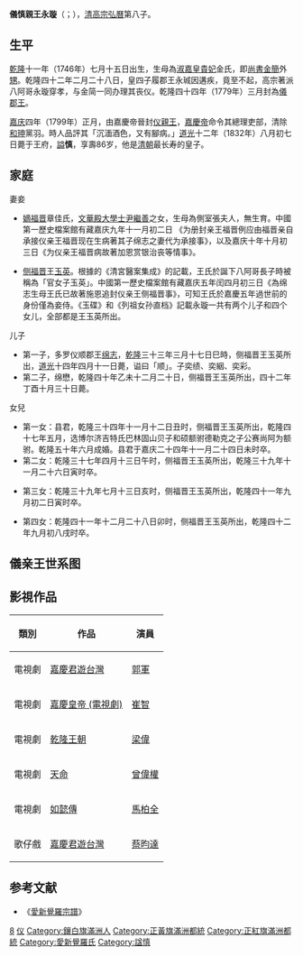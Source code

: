 {{Manchu name|[[爱新觉罗氏|爱新觉罗]]}}
{{東亞男性歷史人物
|名稱 =永璇
|身份 =
|國家 =
|時代 =
|主君 =
|屆數 =
|最高職務 =
|前任 = 
|繼任 = 
|圖片名稱 =
|圖片大小 =
|圖片說明 =
|姓 =[[爱新觉罗氏|愛新覺羅]]
|名 =永璇
|姓名 =
|字 =
|號=
|名乘 =<!--琉球士族用-->
|官職 =
|封爵 =[[儀親王|儀親王]]
|封號 =
|位階 =
|御稱號 =<!--日本皇族之稱號-->
|宮號1 =<!--日本皇族之宮號-->
|宮號2 =<!--朝鮮王族之宮號-->
|封地 =
|神號 =
|尊號 =
|族裔 = 
|旗籍 =鑲白旗
|氏族 =
|籍貫 =左翼近支鑲白旗第一族
|本貫 =
|祖籍 =
|本籍 =
|出身地 =
|府邸 =
|世系 = 
|初名 =
|乳名 =<!--日本、朝鮮、琉球以外人物用-->
|幼名 =<!--日本人用-->
|兒名 =<!--朝鮮人用-->
|童名 =<!--琉球人用-->
|小字 =
|別名 =
|法號 =
|院號 =
|其他名號 =
|出生日期 =[[乾隆|乾隆]]十一年七月十五日<br>{{birth date|1746|8|31}}
|出生地點 =
|婚年 =
|逝世日期 =[[道光|道光]]十二年八月七日<br>{{death date and age|1832|9|1|1746|8|31}}
|逝世地點 =
|諡號 =儀慎親王
|墓葬 =
|祠廟 =
|父親 =[[高宗|高宗]]純皇帝[[弘曆|弘曆]]
|嫡母 =[[孝賢純皇后|孝賢純皇后]]富察氏<br>[[繼皇后|繼皇后]]那拉氏
|母親 =[[淑嘉皇貴妃|淑嘉皇貴妃]]金佳氏
|繼父=
|繼母=
|元配 =章佳氏
|正室 =
|妻 =
|繼室 =
|平妻 =
|側室 =侧福晋王氏
|元配之父 =[[尹繼善|尹繼善]]
|元配之嫡母 =
|元配之母 =
|正室之父 =
|正室之嫡母 =
|正室之母 =
|妻之父 =
|妻之嫡母 =
|妻之母 =
|繼室之父 =
|繼室之嫡母 =
|繼室之母 =
|平妻之父 =
|平妻之嫡母 =
|平妻之母 =
|兄弟 =
|姊妹 =
|嫡兄弟 =
|嫡姊妹 =
|庶兄弟 =
|庶姊妹 =
|同胞兄弟 =履端亲王[[永珹|永珹]]<br>[[乾隆帝皇九子|乾隆帝皇九子]]<br>成哲亲王[[永瑆|永瑆]]
|同胞姊妹 =
|異母兄弟 =定安親王[[永璜|永璜]]<br>端慧太子[[永璉|永璉]]<br>循郡王[[永璋|永璋]]<br>荣纯亲王[[永琪|永琪]]<br>质庄亲王[[永瑢|永瑢]]<br>哲亲王[[永琮|永琮]]<br>[[乾隆帝皇十子|乾隆帝皇十子]]<br>贝勒[[永璂|永璂]]<br>[[永璟|永璟]]<br>[[永璐|永璐]]<br>嘉慶帝[[永琰|永琰]]<br>[[乾隆帝皇十六子|乾隆帝皇十六子]]<br>庆僖亲王[[永璘|永璘]]
|異母姊妹 =
|異父兄弟 =
|異父姊妹 =
|繼兄弟 =
|繼姊妹 =
|子 =儀順郡王[[綿志|綿志]]<br>[[绵懋|绵懋]]
|女 =
|嫡子 =
|嫡女 =
|庶子 =
|庶女 =
|養子 =
|養女 =
|繼子 =
|繼女 =
|其他親屬 =孫：追封不入八分辅国公[[奕绩|奕绩]]、郡王衔多罗贝勒[[奕絪|奕絪]]、[[奕彩|奕彩]]
|出身 = <!---此处指科举出身--->
|功名 = 
|經歷 = 
|著作 =
|注釋 =
}}
'''儀慎親王永璇'''（{{lang-mnc|ᠶᠣᠩ ᠰᡳᡠᠸᠠᠨ|v=yong siowan}}；{{bd|1746年|8月31日|1832年|9月1日|catIdx=A}}），[[乾隆帝|清高宗弘曆]]第八子。

==生平==
[[乾隆|乾隆]]十一年（1746年）七月十五日出生，生母為[[淑嘉皇貴妃|淑嘉皇貴妃]]金氏，即[[尚书_(官职)|尚書]][[金簡|金簡]]外[[甥|甥]]。乾隆四十二年二月二十八日，皇四子履郡王永珹因遘疾，竟至不起，高宗著派八阿哥永璇穿孝，与金简一同办理其丧仪。乾隆四十四年（1779年）三月封為[[儀親王|儀郡王]]。

[[嘉庆|嘉庆]]四年（1799年）正月，由嘉慶帝晉封[[仪親王|仪親王]]，[[嘉慶帝|嘉慶帝]]命令其總理吏部，清除[[和珅|和珅]]黨羽。時人品評其「沉湎酒色，又有腳病。」[[道光|道光]]十二年（1832年）八月初七日薨于王府，[[谥号|謚]]'''慎'''，享壽86岁，他是[[清朝|清朝]]最长寿的皇子。

== 家庭 ==
;妻妾

*[[嫡福晋|嫡福晋]]章佳氏，[[文華殿大學士|文華殿大學士]][[尹繼善|尹繼善]]之女，生母為側室張夫人，無生育。中國第一歷史檔案館有藏嘉庆九年十一月初二日 《为册封亲王福晋例应由福晋亲自承接仪亲王福晋现在生病著其子绵志之妻代为承接事》，以及嘉庆十年十月初三日《为仪亲王福晋病故著加恩赏银治丧等情事》。

*[[侧福晋|侧福晋]]王[[玉英|玉英]]。根據的《清宮醫案集成》的記載，王氏於誕下八阿哥長子時被稱為「官女子玉英」。中國第一歷史檔案館有藏嘉庆五年闰四月初三日《為绵志生母王氏已故著施恩追封仪亲王侧福晋事》，可知王氏於嘉慶五年過世前的身份僅為妾侍。《玉碟》和《列祖女孙直档》記載永璇一共有两个儿子和四个女儿，全部都是王玉英所出。

;儿子
*第一子，多罗仪顺郡王[[绵志|绵志]]，[[乾隆|乾隆]]三十三年三月十七日巳時，侧福晋王玉英所出，[[道光|道光]]十四年四月十一日薨，谥曰「顺」。子奕绩、奕絪、奕彩。
*第二子，绵懋，乾隆四十年乙未十二月二十日，侧福晋王玉英所出，四十二年丁酉十月三十日薨。

;女兒
*第一女：县君，乾隆三十四年十一月十二日丑时，侧福晋王玉英所出，乾隆四十七年五月，选博尔济吉特氏巴林固山贝子和硕额驸德勒克之子公赛尚阿为额驸。乾隆五十年六月成婚。县君于嘉庆二十四年十一月二十四日未时卒。
*第二女：乾隆三十七年四月十三日午时，侧福晋王玉英所出，乾隆三十九年十一月二十六日寅时卒。

*第三女：乾隆三十九年七月十三日亥时，侧福晋王玉英所出，乾隆四十一年九月初二日寅时卒。

*第四女：乾隆四十一年十二月二十八日卯时，侧福晋王玉英所出，乾隆四十二年九月初八戌时卒。

==儀亲王世系图==
<center>
{{familytree/start}}
{{familytree | | | | | |Yx | | | | | |Yx='''仪慎亲王'''永璇<br>1746-'''1779-1832'''}}
{{familytree | | | | | | |!| | | | | |}}
{{familytree | | | | | |Mz | | | | | |Mz='''仪顺郡王'''[[綿志|綿志]]<br>1768-'''1832-1834'''}}
{{familytree | | | | | | |!| | | | | |}}
{{familytree | | | | | |Yk | | | | | |Yk='''郡王銜贝勒'''[[奕絪|奕絪]]<br>1816-'''1834-1893'''}}
{{familytree | | | | | | |!| | | | | |}}
{{familytree | | | | | |Zh | | | | | |Zh=追封貝子[[載桓|載桓]]<br>1838-1859}}
{{familytree | | | | | | |!| | | | | |}}
{{familytree | | | | | |Py | | | | | |Py=[[溥颐|溥颐]]<br>1858-?}}
{{familytree | | | |,|-|-|^|-|-|.| | |}}
{{familytree | | |Y2 | | | |Y3 | | | |Y2='''贝勒銜貝子'''[[毓崐|毓崐]]<br>1875-'''1894-1901'''|Y3='''奉恩鎮國公'''[[毓岐|毓岐]]<br>1884-'''1902-1916'''}}
{{familytree | | | | | | | | | |!| | |}}
{{familytree | | | | | | | | |Hm | | |Hm='''奉恩鎮國公'''[[恆鉞|恆鉞]]<br>1911-'''1917-?'''}}
{{familytree/end}}
</center>
==影視作品==
{|class="wikitable"
|-
! 類別 !! 作品 !! 演員
|-
| 電視劇 || [[嘉慶君遊台灣_(1997年電視劇)|嘉慶君遊台灣]] || [[郭軍|郭軍]]
|-
| 電視劇 || [[嘉慶皇帝_(電視劇)|嘉慶皇帝 (電視劇)]] || [[崔智|崔智]]
|-
| 電視劇 || [[乾隆王朝|乾隆王朝]] || [[梁偉|梁偉]]
|-
| 電視劇 || [[天命|天命]] || [[曾偉權|曾偉權]]
|-
| 電視劇 || [[如懿傳|如懿傳]] || [[馬柏全|馬柏全]]
|-
| 歌仔戲 || [[嘉慶君遊台灣_(2022年電視劇)|嘉慶君遊台灣]] || [[蔡昀達|蔡昀達]]
|}

==参考文献==
*《[[愛新覺羅宗譜|愛新覺羅宗譜]]》

{{start box}}
{{s-hou|儀親王世系|8月31日|1746年|9月1日|1832年|清高宗世系}}
{{s-roy}}
{{s-new|新封爵}}
{{s-title|[[儀親王|儀親王]]|任職期間:1779年－1832年}}
{{s-after|遞降為郡王<br>長子儀順郡王[[綿志|綿志]]}}
{{end box}}
{{清高宗皇室}}
[[Category:清高宗皇子|8]]
[[Category:清朝宗室亲王|仪]]
[[Category:鑲白旗滿洲人|Category:鑲白旗滿洲人]]
[[Category:正黃旗滿洲都統|Category:正黃旗滿洲都統]]
[[Category:正紅旗滿洲都統|Category:正紅旗滿洲都統]]
[[Category:愛新覺羅氏|Category:愛新覺羅氏]]
[[Category:諡慎|Category:諡慎]]